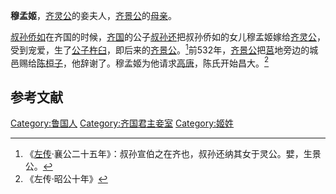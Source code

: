 {{東亞女性歷史人物
| 名稱=穆孟姬
| 身份=[[齐景公|齐景公]]的母亲
| 畫像=
| 說明=
| 姓=姬
| 氏=
| 父親=[[叔孙侨如|叔孙侨如]]
| 諡號=穆
| 逝世年=
| 婚年=
| 夫=[[齐灵公|齐灵公]]
| 子=[[齐景公|齐景公]]
|}}
'''穆孟姬'''，[[齐灵公|齐灵公]]的妾夫人，[[齐景公|齐景公]]的[[母亲|母亲]]。

[[叔孙侨如|叔孙侨如]]在齐国的时候，[[齐国|齐国]]的公子[[叔孙还|叔孙还]]把叔孙侨如的女儿穆孟姬嫁给[[齐灵公|齐灵公]]，受到宠爱，生了[[齐景公|公子杵臼]]，即后来的[[齐景公|齐景公]]。<ref name=autogenerated1>《[[左传|左传]]·襄公二十五年》：叔孙宣伯之在齐也，叔孙还纳其女于灵公。嬖，生景公。</ref>前532年，[[齐景公|齐景公]]把[[莒|莒]]地旁边的城邑赐给[[陈桓子|陈桓子]]，他辞谢了。穆孟姬为他请求[[高唐|高唐]]，陈氏开始昌大。<ref>《左传·昭公十年》</ref>

==参考文献==
<references/>

[[Category:鲁国人|Category:鲁国人]]
[[Category:齐国君主妾室|Category:齐国君主妾室]]
[[Category:姬姓|Category:姬姓]]